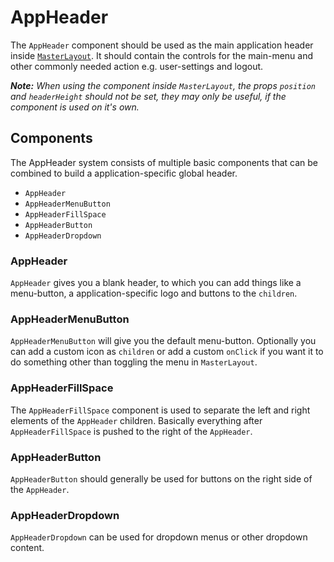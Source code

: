

<Meta of={AppHeaderStories} />

# AppHeader

The `AppHeader` component should be used as the main application header inside [`MasterLayout`](?path=/docs/docs-components-master--docs).
It should contain the controls for the main-menu and other commonly needed action e.g. user-settings and logout.

_**Note:** When using the component inside `MasterLayout`, the props `position` and `headerHeight` should not be set, they may only be useful, if the component is used on it's own._

<Canvas>
    <Story of={AppHeaderStories.Basic} />
</Canvas>

## Components

The AppHeader system consists of multiple basic components that can be combined to build a application-specific global header.

-   `AppHeader`
-   `AppHeaderMenuButton`
-   `AppHeaderFillSpace`
-   `AppHeaderButton`
-   `AppHeaderDropdown`

### AppHeader

`AppHeader` gives you a blank header, to which you can add things like a menu-button, a application-specific logo and buttons to the `children`.

<Canvas>
    <Story of={AppHeaderStories.Empty} />
</Canvas>

### AppHeaderMenuButton

`AppHeaderMenuButton` will give you the default menu-button.
Optionally you can add a custom icon as `children` or add a custom `onClick` if you want it to do something other than toggling the menu in `MasterLayout`.

<Canvas>
    <Story of={AppHeaderStories.MenuButton} />
</Canvas>

### AppHeaderFillSpace

The `AppHeaderFillSpace` component is used to separate the left and right elements of the `AppHeader` children.
Basically everything after `AppHeaderFillSpace` is pushed to the right of the `AppHeader`.

<Canvas>
    <Story of={AppHeaderStories.FillSpace} />
</Canvas>

### AppHeaderButton

`AppHeaderButton` should generally be used for buttons on the right side of the `AppHeader`.

<Canvas>
    <Story of={AppHeaderStories.ButtonText} />
</Canvas>

<Canvas>
    <Story of={AppHeaderStories.ButtonTextAndIcon} />
</Canvas>

<Canvas>
    <Story of={AppHeaderStories.ButtonIcon} />
</Canvas>

<Canvas>
    <Story of={AppHeaderStories.CustomButton} />
</Canvas>

### AppHeaderDropdown

`AppHeaderDropdown` can be used for dropdown menus or other dropdown content.

<Canvas>
    <Story of={AppHeaderStories.Dropdown} />
</Canvas>

